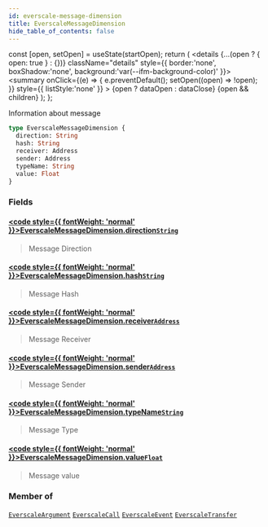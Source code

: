 ```yaml
---
id: everscale-message-dimension
title: EverscaleMessageDimension
hide_table_of_contents: false
---
```







  const [open, setOpen] = useState(startOpen);
  return (
    <details {...(open ? { open: true } : {})} className="details" style={{ border:'none', boxShadow:'none', background:'var(--ifm-background-color)' }}>
      <summary
        onClick={(e) => {
          e.preventDefault();
          setOpen((open) => !open);
        }}
        style={{ listStyle:'none' }}
      >
      {open ? dataOpen : dataClose}
      </summary>
      {open && children}
    </details>
  );
};








Information about message


```graphql
type EverscaleMessageDimension {
  direction: String
  hash: String
  receiver: Address
  sender: Address
  typeName: String
  value: Float
}
```




### Fields

#### [<code style={{ fontWeight: 'normal' }}>EverscaleMessageDimension.<b>direction</b></code>](#)<Bullet />[`String`](/docs/v1/graphql-reference/scalars/string) <Badge class="badge badge--secondary" text="scalar"/> 
> 
> 
> Message Direction
> 

#### [<code style={{ fontWeight: 'normal' }}>EverscaleMessageDimension.<b>hash</b></code>](#)<Bullet />[`String`](/docs/v1/graphql-reference/scalars/string) <Badge class="badge badge--secondary" text="scalar"/> 
> 
> 
> Message Hash
> 

#### [<code style={{ fontWeight: 'normal' }}>EverscaleMessageDimension.<b>receiver</b></code>](#)<Bullet />[`Address`](/docs/v1/graphql-reference/objects/address) <Badge class="badge badge--secondary" text="object"/> 
> 
> 
> Message Receiver
> 

#### [<code style={{ fontWeight: 'normal' }}>EverscaleMessageDimension.<b>sender</b></code>](#)<Bullet />[`Address`](/docs/v1/graphql-reference/objects/address) <Badge class="badge badge--secondary" text="object"/> 
> 
> 
> Message Sender
> 

#### [<code style={{ fontWeight: 'normal' }}>EverscaleMessageDimension.<b>typeName</b></code>](#)<Bullet />[`String`](/docs/v1/graphql-reference/scalars/string) <Badge class="badge badge--secondary" text="scalar"/> 
> 
> 
> Message Type
> 

#### [<code style={{ fontWeight: 'normal' }}>EverscaleMessageDimension.<b>value</b></code>](#)<Bullet />[`Float`](/docs/v1/graphql-reference/scalars/float) <Badge class="badge badge--secondary" text="scalar"/> 
> 
> 
> Message value
> 



### Member of

[`EverscaleArgument`](/docs/v1/graphql-reference/objects/everscale-argument)  <Badge class="secondary" text="object"/><Bullet />[`EverscaleCall`](/docs/v1/graphql-reference/objects/everscale-call)  <Badge class="secondary" text="object"/><Bullet />[`EverscaleEvent`](/docs/v1/graphql-reference/objects/everscale-event)  <Badge class="secondary" text="object"/><Bullet />[`EverscaleTransfer`](/docs/v1/graphql-reference/objects/everscale-transfer)  <Badge class="secondary" text="object"/>


